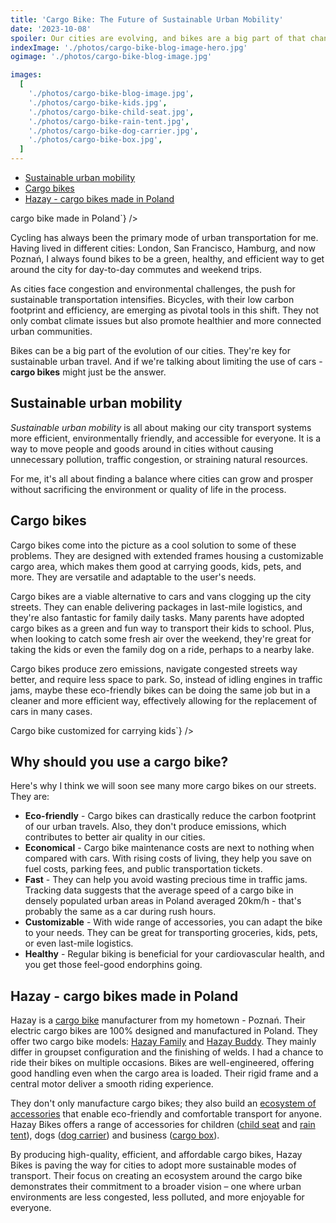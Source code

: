 ```yaml
---
title: 'Cargo Bike: The Future of Sustainable Urban Mobility'
date: '2023-10-08'
spoiler: Our cities are evolving, and bikes are a big part of that change. Can cargo bikes be the foundation of sustainable urban travel?
indexImage: './photos/cargo-bike-blog-image-hero.jpg'
ogimage: './photos/cargo-bike-blog-image.jpg'

images:
  [
    './photos/cargo-bike-blog-image.jpg',
    './photos/cargo-bike-kids.jpg',
    './photos/cargo-bike-child-seat.jpg',
    './photos/cargo-bike-rain-tent.jpg',
    './photos/cargo-bike-dog-carrier.jpg',
    './photos/cargo-bike-box.jpg',
  ]
---
```


- [Sustainable urban mobility](#sustainable-urban-mobility)
- [Cargo bikes](#cargo-bikes)
- [Hazay - cargo bikes made in Poland](#hazay---cargo-bikes-made-in-poland)

<MakeItBigContainer>
  <ImageComponent
    image={props.frontmatter.images[0]}
    description={`Riding on Hazay Family - a <a href="https://hazaybikes.com/en/">cargo bike</a> made in Poland`}
  />
</MakeItBigContainer>

Cycling has always been the primary mode of urban transportation for me. Having lived in different cities: London, San Francisco, Hamburg, and now Poznań, I always found bikes to be a green, healthy, and efficient way to get around the city for day-to-day commutes and weekend trips.

As cities face congestion and environmental challenges, the push for sustainable transportation intensifies. Bicycles, with their low carbon footprint and efficiency, are emerging as pivotal tools in this shift. They not only combat climate issues but also promote healthier and more connected urban communities.

Bikes can be a big part of the evolution of our cities. They're key for sustainable urban travel. And if we're talking about limiting the use of cars - **cargo bikes** might just be the answer.

## Sustainable urban mobility

_Sustainable urban mobility_ is all about making our city transport systems more efficient, environmentally friendly, and accessible for everyone. It is a way to move people and goods around in cities without causing unnecessary pollution, traffic congestion, or straining natural resources.

For me, it's all about finding a balance where cities can grow and prosper without sacrificing the environment or quality of life in the process.

## Cargo bikes

Cargo bikes come into the picture as a cool solution to some of these problems. They are designed with extended frames housing a customizable cargo area, which makes them good at carrying goods, kids, pets, and more. They are versatile and adaptable to the user's needs.

Cargo bikes are a viable alternative to cars and vans clogging up the city streets. They can enable delivering packages in last-mile logistics, and they're also fantastic for family daily tasks. Many parents have adopted cargo bikes as a green and fun way to transport their kids to school. Plus, when looking to catch some fresh air over the weekend, they're great for taking the kids or even the family dog on a ride, perhaps to a nearby lake.

Cargo bikes produce zero emissions, navigate congested streets way better, and require less space to park. So, instead of idling engines in traffic jams, maybe these eco-friendly bikes can be doing the same job but in a cleaner and more efficient way, effectively allowing for the replacement of cars in many cases.

<MakeItBigContainer>
  <ImageComponent
    image={props.frontmatter.images[1]}
    description={`<a href="https://hazaybikes.com/en/product/hazay-family/">Cargo bike customized for carrying kids</a>`}
  />
</MakeItBigContainer>

## Why should you use a cargo bike?

Here's why I think we will soon see many more cargo bikes on our streets. They are:

- **Eco-friendly** - Cargo bikes can drastically reduce the carbon footprint of our urban travels. Also, they don't produce emissions, which contributes to better air quality in our cities.
- **Economical** - Cargo bike maintenance costs are next to nothing when compared with cars. With rising costs of living, they help you save on fuel costs, parking fees, and public transportation tickets.
- **Fast** - They can help you avoid wasting precious time in traffic jams. Tracking data suggests that the average speed of a cargo bike in densely populated urban areas in Poland averaged 20km/h - that's probably the same as a car during rush hours.
- **Customizable** - With wide range of accessories, you can adapt the bike to your needs. They can be great for transporting groceries, kids, pets, or even last-mile logistics.
- **Healthy** - Regular biking is beneficial for your cardiovascular health, and you get those feel-good endorphins going.

## Hazay - cargo bikes made in Poland

Hazay is a <a href="https://hazaybikes.com/en/" target="_blank" rel="noopener noreferrer">cargo bike</a> manufacturer from my hometown - Poznań. Their electric cargo bikes are 100% designed and manufactured in Poland. They offer two cargo bike models: <a href="https://hazaybikes.com/en/product/hazay-family/" target="_blank" rel="noopener noreferrer">Hazay Family</a> and <a href="https://hazaybikes.com/en/product/hazay-buddy/" target="_blank" rel="noopener noreferrer">Hazay Buddy</a>. They mainly differ in groupset configuration and the finishing of welds. I had a chance to ride their bikes on multiple occasions. Bikes are well-engineered, offering good handling even when the cargo area is loaded. Their rigid frame and a central motor deliver a smooth riding experience.

They don't only manufacture cargo bikes; they also build an <a href="https://hazaybikes.com/en/accessories/" target="_blank" rel="noopener noreferrer">ecosystem of accessories</a> that enable eco-friendly and comfortable transport for anyone. Hazay Bikes offers a range of accessories for children (<a href="https://hazaybikes.com/en/product/child-seat/" target="_blank" rel="noopener noreferrer">child seat</a> and <a href="https://hazaybikes.com/en/product/rain-tent/" target="_blank" rel="noopener noreferrer">rain tent</a>), dogs (<a href="https://hazaybikes.com/en/product/dog-carrier/" target="_blank" rel="noopener noreferrer">dog carrier</a>) and business (<a href="https://hazaybikes.com/en/product/box-cargo/" target="_blank" rel="noopener noreferrer">cargo box</a>).

<MakeItBigContainer>
  <Container>
    <Column>
      <ImageComponent
        image={props.frontmatter.images[2]}
        description="Child sear for cargo bike"
        isRow
      />
    </Column>
    <Column>
      <ImageComponent
        image={props.frontmatter.images[3]}
        description="Cargo bike rain tent"
        isRow
      />
    </Column>
  </Container>
  <Container>
    <Column>
      <ImageComponent
        image={props.frontmatter.images[4]}
        description="Cargo bike dog carrier"
      />
    </Column>
    <Column>
      <ImageComponent
        image={props.frontmatter.images[5]}
        description="Cargo bike box"
      />
    </Column>
  </Container>
</MakeItBigContainer>

By producing high-quality, efficient, and affordable cargo bikes, Hazay Bikes is paving the way for cities to adopt more sustainable modes of transport. Their focus on creating an ecosystem around the cargo bike demonstrates their commitment to a broader vision – one where urban environments are less congested, less polluted, and more enjoyable for everyone.
